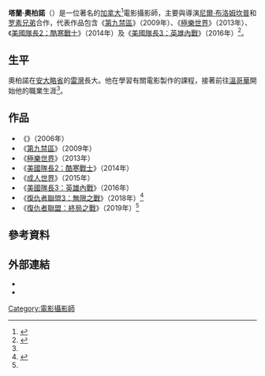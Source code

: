 {{expand|time=2016-11-21T12:06:40+00:00}}
'''塔蘭·奧柏諾'''（{{lang-en|Trent Opaloch}}）是一位著名的[[加拿大|加拿大]]<ref name="American Cinematographer">{{cite news|url=http://www.theasc.com/ac_magazine/September2013/Elysium/page1.php|title=Worlds Apart|last=Bankston|first=Douglas|work={{link-en|美國電影攝影師 (雜誌)|American Cinematographer|American Cinematographer}}|date=2013-09|accessdate=2015-01-16|archiveurl=https://web.archive.org/web/20141201054811/http://www.theasc.com/ac_magazine/September2013/Elysium/page1.php|archivedate=2014-12-01|deadurl=yes}}</ref>電影攝影師，主要與導演[[尼爾·布洛姆坎普|尼爾·布洛姆坎普]]和[[罗素兄弟|罗素兄弟]]合作，代表作品包含《[[第九禁區|第九禁區]]》（2009年）、《[[極樂世界_(電影)|極樂世界]]》（2013年）、《[[美國隊長2：酷寒戰士|美國隊長2：酷寒戰士]]》（2014年）及《[[美國隊長3：英雄內戰|美國隊長3：英雄內戰]]》（2016年）<ref name="Opaloch">{{cite news |url=http://www.theprovince.com/entertainment/Lensman+loves+getting+lost+images+from+Captain/9737395/story.html |title=Lensman loves getting lost in the images from new Captain America film |last=Gee |first=Dana |work={{link-en|The Province|The Province}} |date=2014-04-21 |accessdate=2014-04-21 |archiveurl=https://www.webcitation.org/6P0EW3bi1?url=http://www.theprovince.com/entertainment/Lensman+loves+getting+lost+images+from+Captain/9737395/story.html |archivedate=2014-04-21 |deadurl=yes }}</ref>。

== 生平 ==

奧柏諾在[[安大略省|安大略省]]的[[雷灣|雷灣]]長大。他在{{link-en|聯邦學院|Confederation College}}學習有關電影製作的課程，接著前往[[溫哥華|溫哥華]]開始他的職業生涯<ref name="American Cinematographer"/>。

== 作品 ==
*《{{link-en|黃色 (2006年短片)|Yellow (2006 short film)|黃色}}》（2006年）
*《[[第九禁區|第九禁區]]》（2009年）
*《[[極樂世界_(電影)|極樂世界]]》（2013年）
*《[[美國隊長2：酷寒戰士|美國隊長2：酷寒戰士]]》（2014年）
*《[[成人世界|成人世界]]》（2015年）
*《[[美國隊長3：英雄內戰|美國隊長3：英雄內戰]]》（2016年）
*《[[復仇者聯盟3：無限之戰|復仇者聯盟3：無限之戰]]》（2018年）<ref name="Atlanta">{{cite web |url=http://collider.com/captain-america-civil-war-avengers-3-infinity-war-updates-russo-brothers/ |title=‘Captain America: Civil War’ Directors on Landing Spider-Man, ‘Infinity War’ Shooting Schedule |last=Cabin |first=Chris |publisher=[[Collider.com|Collider.com]] |date=2016-01-14 |accessdate=2016-01-14 |archiveurl=https://www.webcitation.org/6eXBPJg81?url=http://collider.com/captain-america-civil-war-avengers-3-infinity-war-updates-russo-brothers/?utm_campaign=collidersocial |archivedate=2016-01-14 |deadurl=no }}</ref>
*《[[復仇者聯盟：終局之戰|復仇者聯盟：終局之戰]]》（2019年）<ref name="Atlanta" />

== 參考資料 ==
{{reflist}}

== 外部連結 ==
* {{Official website|http://www.trentwashere.com/}}
* {{IMDb name|1022001|塔蘭·奧柏諾}}

{{DEFAULTSORT:Opaloch, Trent}}
[[Category:電影攝影師|Category:電影攝影師]]